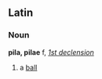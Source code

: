 ==Latin==
===Noun===
'''pila, pilae''' f, ''[[Wiktionary Appendix:Latin first declension|1st declension]]''

#a [[ball]]